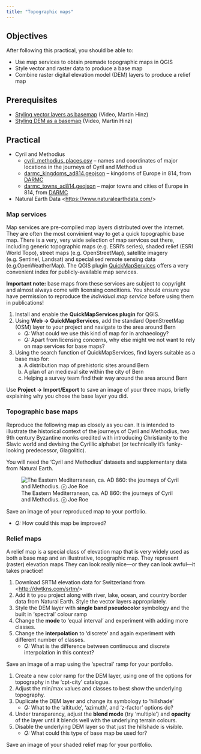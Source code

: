 ```yaml
---
title: "Topographic maps"
---
```


## Objectives

After following this practical, you should be able to:

* Use map services to obtain premade topographic maps in QGIS
* Style vector and raster data to produce a base map
* Combine raster digital elevation model (DEM) layers to produce a relief map

## Prerequisites

* [Styling vector layers as basemap](https://tube.switch.ch/videos/52650b8c) (Video, Martin Hinz)
* [Styling DEM as a basemap](https://tube.switch.ch/videos/798f310f) (Video, Martin Hinz)

## Practical

* Cyril and Methodius
  * [cyril_methodius_places.csv](cyril_methodius_places.csv) – names and coordinates of major locations in the journeys of Cyril and Methodius
  * [darmc_kingdoms_ad814.geojson](darmc_kingdoms_ad814.geojson) – kingdoms of Europe in 814, from [DARMC](https://darmc.harvard.edu/)
  * [darmc_towns_ad814.geojson](darmc_towns_ad814.geojson) – major towns and cities of Europe in 814, from [DARMC](https://darmc.harvard.edu/)
* Natural Earth Data <<https://www.naturalearthdata.com/>>

### Map services

Map services are pre-compiled map layers distributed over the internet.
They are often the most convinient way to get a quick topographic base map.
There is a very, very wide selection of map services out there, including generic topographic maps (e.g. ESRI's series), shaded relief (ESRI World Topo), street maps (e.g. OpenStreetMap), satellite imagery (e.g. Sentinel, Landsat) and specialised remote sensing data (e.g.OpenWeatherMap).
The QGIS plugin [QuickMapServices](https://qms.nextgis.com/) offers a very convenient index for publicly-available map services.

**Important note:** base maps from these services are subject to copyright and almost always come with licensing conditions. You should ensure you have permission to reproduce the *individual map service* before using them in publications!

1. Install and enable the **QuickMapServices plugin** for QGIS.
2. Using **Web → QuickMapServices**, add the standard OpenStreetMap (OSM) layer to your project and navigate to the area around Bern
    * *Q:* What could we use this kind of map for in archaeology?
    * *Q:* Apart from licensing concerns, why else might we not want to rely on map services for base maps?
3. Using the search function of QuickMapServices, find layers suitable as a base map for:
    a. A distribution map of prehistoric sites around Bern
    b. A plan of an medieval site within the city of Bern
    c. Helping a survey team find their way around the area around Bern

Use **Project → Import/Export** to save an image of your three maps, briefly explaining why you chose the base layer you did.

### Topographic base maps

Reproduce the following map as closely as you can.
It is intended to illustrate the historical context of the journeys of Cyril and Methodius, two 9th century Byzantine monks credited with introducing Christianity to the Slavic world and devising the Cyrillic alphabet (or technically it's funky-looking predecessor, Glagolitic).

You will need the 'Cyril and Methodius' datasets and supplementary data from Natural Earth.

![The Eastern Mediterranean, ca. AD 860: the journeys of Cyril and Methodius. ⓒ Joe Roe](cyril_methodius.png)

Save an image of your reproduced map to your portfolio.

* *Q:* How could this map be improved?

### Relief maps

A relief map is a special class of elevation map that is very widely used as both a base map and an illustrative, topographic map.
They represent (raster) elevation maps 
They can look really nice—or they can look awful—it takes practice!

1. Download SRTM elevation data for Switzerland from <<http://dwtkns.com/srtm/>>
2. Add it to you project along with river, lake, ocean, and country border data from Natural Earth. Style the vector layers appropriately.
3. Style the DEM layer with **single band pseudocolor** symbology and the built in 'spectral' colour ramp
4. Change the **mode** to 'equal interval' and experiment with adding more classes.
5. Change the **interpolation** to 'discrete' and again experiment with different number of classes.
    * *Q:* What is the difference between continuous and discrete interpolation in this context?

Save an image of a map using the 'spectral' ramp for your portfolio.

1. Create a new color ramp for the DEM layer, using one of the options for topography in the 'cpt-city' catalogue.
2. Adjust the min/max values and classes to best show the underlying topography.
3. Duplicate the DEM layer and change its symbology to 'hillshade'
   * *Q:* What to the 'altitude', 'azimuth', and 'z-factor' options do?
4. Under transparency, adjust the **blend mode** (try 'multiple') and **opacity** of the layer until it blends well with the underlying terrain colours.
5. Disable the underlying DEM layer so that just the hillshade is visible.
   * *Q:* What could this type of base map be used for?

Save an image of your shaded relief map for your portfolio.
